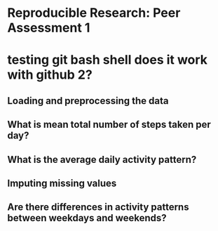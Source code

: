 # Reproducible Research: Peer Assessment 1

# testing git bash shell does it work with github 2?

## Loading and preprocessing the data



## What is mean total number of steps taken per day?



## What is the average daily activity pattern?



## Imputing missing values



## Are there differences in activity patterns between weekdays and weekends?

